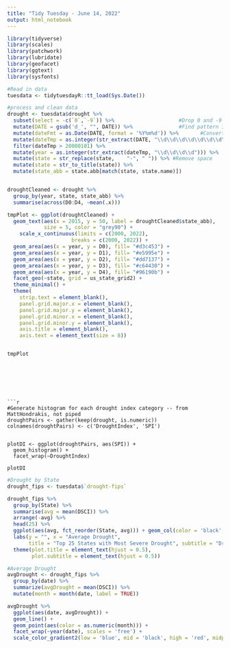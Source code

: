 ```yaml
---
title: "Tidy Tuesday - June 14, 2022"
output: html_notebook
---
```

```r
library(tidyverse)
library(scales)
library(patchwork)
library(lubridate)
library(geofacet)
library(ggtext)
library(sysfonts)
```


```r
#Read in data
tuesdata <- tidytuesdayR::tt_load(Sys.Date())

#process and clean data
drought <- tuesdata$drought %>%
  subset(select = -c(`0`,`-9`)) %>%                     #Drop 0 and -9 column
  mutate(DATE = gsub('d_', "", DATE)) %>%               #Find pattern in date
  mutate(dateFmt = as.Date(DATE, format = '%Y%m%d')) %>%       #Convert Date
  mutate(dateTmp = as.integer(str_extract(DATE, "\\d\\d\\d\\d\\d\\d\\d\\d"))) %>%
  filter(dateTmp > 20000101) %>%
  mutate(year = as.integer(str_extract(dateTmp, "\\d\\d\\d\\d"))) %>%
  mutate(state = str_replace(state,    "-", " ")) %>% #Remove space
  mutate(state = str_to_title(state)) %>%
  mutate(state_abb = state.abb[match(state, state.name)])


droughtCleaned <- drought %>%
  group_by(year, state, state_abb) %>%
  summarise(across(D0:D4, ~mean(.x)))

tmpPlot <- ggplot(droughtCleaned) + 
  geom_text(aes(x = 2015, y = 50, label = droughtCleaned$state_abb),
            size = 5, color = "grey90") +
    scale_x_continuous(limits = c(2000, 2022),
                     breaks = c(2000, 2022)) +
  geom_area(aes(x = year, y = D0), fill= "#d3c453") +
  geom_area(aes(x = year, y = D1), fill= "#e5995e") +
  geom_area(aes(x = year, y = D2), fill= "#dd7137") +
  geom_area(aes(x = year, y = D3), fill= "#c64430") +
  geom_area(aes(x = year, y = D4), fill= "#96190b") +
  facet_geo(~state, grid = us_state_grid2) + 
  theme_minimal() +
  theme(
    strip.text = element_blank(),
    panel.grid.major.x = element_blank(),
    panel.grid.major.y = element_blank(),
    panel.grid.minor.x = element_blank(),
    panel.grid.minor.y = element_blank(),
    axis.title = element_blank(),
    axis.text = element_text(size = 8))


tmpPlot
```

```






```r
#Generate histogram for each drought index category -- from MattHondrakis, not piped
droughtPairs <- gather(keep(drought, is.numeric))
colnames(droughtPairs) <- c('DroughtIndex', 'SPI')


plotDI <- ggplot(droughtPairs, aes(SPI)) + 
  geom_histogram() + 
  facet_wrap(~DroughtIndex)

plotDI
```

```r
#Drought by State
drought_fips <- tuesdata$`drought-fips`

drought_fips %>%
  group_by(State) %>%
  summarise(avg = mean(DSCI)) %>%
  arrange(-avg) %>%
  head(25) %>%
  ggplot(aes(avg, fct_reorder(State, avg))) + geom_col(color = 'black', fill = 'lightblue') +
  labs(y = "", x = "Average Drought", 
       title = "Top 25 States with Most Severe Drought", subtitle = "Drought Scale = 0-500") +
  theme(plot.title = element_text(hjust = 0.5),
        plot.subtitle = element_text(hjust = 0.5))
```

```r
#Average Drought
avgDrought <- drought_fips %>%
  group_by(date) %>%
  summarize(avgDrought = mean(DSCI)) %>%
  mutate(month = month(date, label = TRUE))

avgDrought %>%
  ggplot(aes(date, avgDrought)) +
  geom_line() +
  geom_point(aes(color = as.numeric(month))) +
  facet_wrap(~year(date), scales = 'free') +
  scale_color_gradient2(low = 'blue', mid = 'black', high = 'red', midpoint = 6)
```


